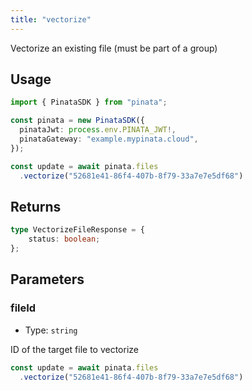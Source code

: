 ```yaml
---
title: "vectorize"
---
```


Vectorize an existing file (must be part of a group)

## Usage

```typescript
import { PinataSDK } from "pinata";

const pinata = new PinataSDK({
  pinataJwt: process.env.PINATA_JWT!,
  pinataGateway: "example.mypinata.cloud",
});

const update = await pinata.files
  .vectorize("52681e41-86f4-407b-8f79-33a7e7e5df68")
```

## Returns

```typescript
type VectorizeFileResponse = {
	status: boolean;
};
```

## Parameters

### fileId

- Type: `string`

ID of the target file to vectorize

```typescript {2}
const update = await pinata.files
  .vectorize("52681e41-86f4-407b-8f79-33a7e7e5df68")
```
